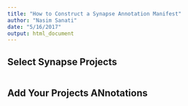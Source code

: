 ```yaml
---
title: "How to Construct a Synapse Annotation Manifest"
author: "Nasim Sanati"
date: "5/16/2017"
output: html_document
---
```


## Select Synapse Projects 


```r
```

## Add Your Projects ANnotations 


